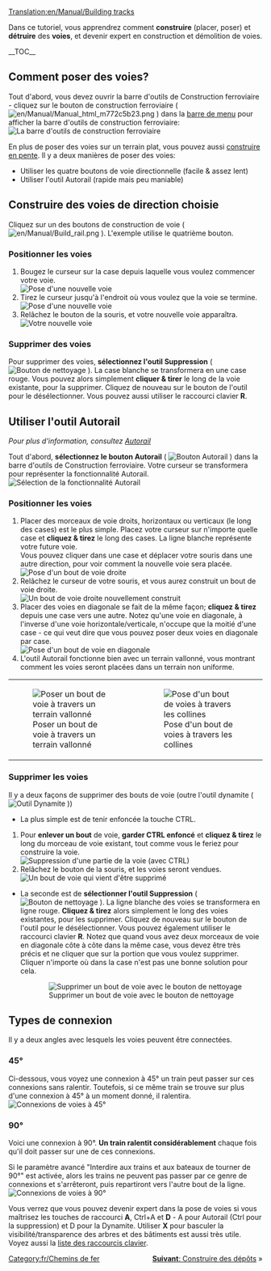 [[Translation:en/Manual/Building tracks]]
{{fr/Manual/Tutoriel}}

<!-- surtout pour les robots de recherche -->
Dans ce tutoriel, vous apprendrez comment '''construire''' (placer, poser) et '''détruire''' des '''voies''', et devenir expert en construction et démolition de voies.

__TOC__
==Comment poser des voies?==

Tout d'abord, vous devez ouvrir la barre d'outils de Construction ferroviaire - cliquez sur le bouton de construction ferroviaire ( [[File:en/Manual/Manual html m772c5b23.png]] ) dans la [[fr/Manual/Interface#la-barre-de-menu|barre de menu]] pour afficher la barre d'outils de construction ferroviaire:
[[File:fr/Manual/Railroad Construction.png|none|frame|La barre d'outils de construction ferroviaire]]

En plus de poser des voies sur un terrain plat, vous pouvez aussi [[fr/Archive/Manual/Settings/Construire en pente|construire en pente]]. Il y a deux manières de poser des voies:
* Utiliser les quatre boutons de voie directionnelle (facile & assez lent)
* Utiliser l'outil Autorail (rapide mais peu maniable)

== Construire des voies de direction choisie ==

Cliquez sur un des boutons de construction de voie ( [[File:en/Manual/Build rail.png]] ). L'exemple utilise le quatrième bouton.

=== Positionner les voies ===
#Bougez le curseur sur la case depuis laquelle vous voulez commencer votre voie.<br/>[[File:fr/Manual/Laying track 1.png|none|frame|Pose d'une nouvelle voie]]
#Tirez le curseur jusqu'à l'endroit où vous voulez que la voie se termine.<br/>[[File:fr/Manual/Laying track 2.png|none|frame|Pose d'une nouvelle voie]]
#Relâchez le bouton de la souris, et votre nouvelle voie apparaîtra.<br/>[[File:fr/Manual/Laying track 3.png|none|frame|Votre nouvelle voie]]

=== Supprimer des voies === 
Pour supprimer des voies, '''sélectionnez l'outil Suppression''' ( [[File:en/Manual/Toggle clear active.png|Bouton de nettoyage]] ). La case blanche se transformera en une case rouge. Vous pouvez alors simplement '''cliquer & tirer''' le long de la voie existante, pour la supprimer. Cliquez de nouveau sur le bouton de l'outil pour le désélectionner. Vous pouvez aussi utiliser le raccourci clavier '''R'''.

== Utiliser l'outil Autorail ==
''Pour plus d'information, consultez [[fr/Archive/Manual/Autorail|Autorail]]''

Tout d'abord, '''sélectionnez le bouton Autorail''' ( [[File:en/Manual/Build autorail.png|Bouton Autorail]] ) dans la barre d'outils de Construction ferroviaire. Votre curseur se transformera pour représenter la fonctionnalité Autorail.
[[File:en/Manual/AutorailTut1.png|none|frame|Sélection de la fonctionnalité Autorail]]

=== Positionner les voies ===
#Placer des morceaux de voie droits, horizontaux ou verticaux (le long des cases) est le plus simple. Placez votre curseur sur n'importe quelle case et '''cliquez & tirez''' le long des cases. La ligne blanche représente votre future voie.<br/>Vous pouvez cliquer dans une case et déplacer votre souris dans une autre direction, pour voir comment la nouvelle voie sera placée.<br/>[[File:en/Manual/AutorailTut2.png|none|frame|Pose d'un bout de voie droite]]
#Relâchez le curseur de votre souris, et vous aurez construit un bout de voie droite.<br/>[[File:en/Manual/AutorailTut3.png|none|frame|Un bout de voie droite nouvellement construit]]
#Placer des voies en diagonale se fait de la même façon; '''cliquez & tirez''' depuis une case vers une autre. Notez qu'une voie en diagonale, à l'inverse d'une voie horizontale/verticale, n'occupe que la moitié d'une case - ce qui veut dire que vous pouvez poser deux voies en diagonale par case.<br/>[[File:en/Manual/AutorailTut4.png|none|frame|Pose d'un bout de voie en diagonale]]
#L'outil Autorail fonctionne bien avec un terrain vallonné, vous montrant comment les voies seront placées dans un terrain non uniforme.
{|
| [[File:en/Manual/AutorailTut5.png|none|frame|Poser un bout de voie à travers un terrain vallonné]]
| [[File:en/Manual/AutorailTut6.png|none|frame|Pose d'un bout de voies à travers les collines]]
|}
=== Supprimer les voies ===
Il y a deux façons de supprimer des bouts de voie (outre l'outil dynamite ( [[File:en/Manual/Clear title.png|Outil Dynamite]] ))

*La plus simple est de tenir enfoncée la touche CTRL.

#Pour '''enlever un bout''' de voie, '''garder CTRL enfoncé''' et '''cliquez & tirez''' le long du morceau de voie existant, tout comme vous le feriez pour construire la voie.<br/>[[File:en/Manual/AutorailTut7.png|none|frame|Suppression d'une partie de la voie (avec CTRL)]]
#Relâchez le bouton de la souris, et les voies seront vendues.<br/>[[File:en/Manual/AutorailTut8.png|none|frame|Un bout de voie qui vient d'être supprimé]]

* La seconde est de '''sélectionner l'outil Suppression''' ( [[File:en/Manual/Toggle clear active.png|Bouton de nettoyage]] ). La ligne blanche des voies se transformera en ligne rouge. '''Cliquez & tirez''' alors simplement le long des voies existantes, pour les supprimer. Cliquez de nouveau sur le bouton de l'outil pour le désélectionner. Vous pouvez également utiliser le raccourci clavier '''R'''. Notez que quand vous avez deux morceaux de voie en diagonale côte à côte dans la même case, vous devez être très précis et ne cliquer que sur la portion que vous voulez supprimer. Cliquer n'importe où dans la case n'est pas une bonne solution pour cela.
:[[File:en/Manual/AutorailTut11.png|none|frame|Supprimer un bout de voie avec le bouton de nettoyage]]

== Types de connexion ==
Il y a deux angles avec lesquels les voies peuvent être connectées.

===45&#176;=== 
Ci-dessous, vous voyez une connexion à 45&#176; un train peut passer sur ces connexions sans ralentir. Toutefois, si ce même train se trouve sur plus d'une connexion à 45&#176; à un moment donné, il ralentira.
[[File:en/Manual/AutorailTut9.png|frame|none|Connexions de voies à 45&#176;]]

===90&#176;===
Voici une connexion à 90&#176;. '''Un train ralentit considérablement''' chaque fois qu'il doit passer sur une de ces connexions.

Si le paramètre avancé "Interdire aux trains et aux bateaux de tourner de 90&#176;" est activée, alors les trains ne peuvent pas passer par ce genre de connexions et s'arrêteront, puis repartiront vers l'autre bout de la ligne.
[[File:en/Manual/AutorailTut10.png|frame|none|Connexions de voies à 90&#176;]]

Vous verrez que vous pouvez devenir expert dans la pose de voies si vous maîtrisez les touches de raccourci '''A''', Ctrl+A et '''D''' - A pour Autorail (Ctrl pour la suppression) et D pour la Dynamite. Utiliser '''X''' pour basculer la visibilité/transparence des arbres et des bâtiments est aussi très utile. Voyez aussi la [[fr/Manual/Raccourcis clavier|liste des raccourcis clavier]].

<span style="float: right">[[fr/Manual/Construction de dépôts|'''Suivant''': Construire des dépôts]] &raquo;</span>

[[Category:fr/Chemins de fer]]